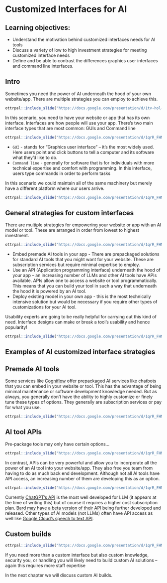 
# Customized Interfaces for AI

## Learning objectives:

- Understand the motivation behind customized interfaces needs for AI tools
- Discuss a variety of low to high investment strategies for meeting customized interface needs
- Define and be able to contrast the differences graphics user interfaces and command line interfaces.

## Intro

Sometimes you need the power of AI underneath the hood of your own website/app. There are multiple strategies you can employ to achieve this.

```r
ottrpal::include_slide("https://docs.google.com/presentation/d/1tv-hol-c_IWBRu7RcPVaSBrxXVOMBRQdDQR3RJDZ20c/edit#slide=id.g2a642e30eae_0_175")
```

In this scenario, you need to have your website or app that has its own interface. Interfaces are how people will use your app. There's two main interface types that are most common: GUIs and Command line

```r
ottrpal::include_slide("https://docs.google.com/presentation/d/1qrR_FHMrYr4ZUgghC5FE4sJ107uv7QPisyGPTPI4I1g/edit#slide=id.g2a672011b50_0_4")
```
- `GUI` - stands for "Graphics user interface" -- it's the most widely used. Here users point and click buttons to tell a computer and its software what they'd like to do.
- `Command line` - generally for software that is for individuals with more technical expertise and comfort with programming. In this interface, users type commands in order to perform tasks

In this scenario we could maintain all of the same machinery but merely have a different platform where our users arrive.

```r
ottrpal::include_slide("https://docs.google.com/presentation/d/1qrR_FHMrYr4ZUgghC5FE4sJ107uv7QPisyGPTPI4I1g/edit#slide=id.g2a672011b50_0_519")
```

## General strategies for custom interfaces

There are multiple strategies for empowering your website or app with an AI model or tool. These are arranged in order from lowest to highest investment.

```r
ottrpal::include_slide("https://docs.google.com/presentation/d/1qrR_FHMrYr4ZUgghC5FE4sJ107uv7QPisyGPTPI4I1g/edit#slide=id.g2a672011b50_0_165")
```

- Embed premade AI tools in your app - There are prepackaged solutions for standard AI tools that you might want for your website. These are subscription services but require minimal expertise to employ.
- Use an API (Application programming interface) underneath the hood of your app -- an increasing number of LLMs and other AI tools have APIs available. APIs allow one to access a website or tool programmatically. This means that you can build your tool in such a way that underneath the hood it is powered by an AI tool.
- Deploy existing model in your own app - this is the most technically intensive solution but would be necessary if you require other types of customizations for your AI tool.

Usability experts are going to be really helpful for carrying out this kind of need. Interface designs can make or break a tool’s usability and hence popularity!


```r
ottrpal::include_slide("https://docs.google.com/presentation/d/1qrR_FHMrYr4ZUgghC5FE4sJ107uv7QPisyGPTPI4I1g/edit#slide=id.g2a6bf36de90_0_0")
```

## Examples of AI customized interface strategies

## Premade AI tools

Some services like [Cogniflow](https://www.cogniflow.ai/ai-playground) offer prepackaged AI services like chatbots that you can embed in your website or tool. This has the advantage of being minimal maintenance or software development knowledge needed. But as always, you generally don't have the ability to highly customize or finely tune these types of options. They generally are subscription services or pay for what you use.

```r
ottrpal::include_slide("https://docs.google.com/presentation/d/1qrR_FHMrYr4ZUgghC5FE4sJ107uv7QPisyGPTPI4I1g/edit#slide=id.g2a672011b50_0_328")
```

## AI tool APIs

Pre-package tools may only have certain options…

```r
ottrpal::include_slide("https://docs.google.com/presentation/d/1qrR_FHMrYr4ZUgghC5FE4sJ107uv7QPisyGPTPI4I1g/edit#slide=id.g2a672011b50_0_511")
```

In contrast, APIs can be very powerful and allow you to incorporate all the power of an AI tool into your website/app. They also free you team from having to do as much back end development. Although not all AI tools have API access, an increasing number of them are developing this as an option.

```r
ottrpal::include_slide("https://docs.google.com/presentation/d/1qrR_FHMrYr4ZUgghC5FE4sJ107uv7QPisyGPTPI4I1g/edit#slide=id.g2a672011b50_0_336")
```

Currently [ChatGPT's API](https://openai.com/pricing) is the most well developed for LLM (it appears at the time of writing this) but of course it requires a higher cost subscription plan. [Bard may have a beta version of their API](https://medium.com/@novita_ai/how-to-use-google-bard-api-57a14d95bfa3) being further developed and released. Other types of AI models (not LLMs) often have API access as well like [Google Cloud's speech to text API](https://cloud.google.com/speech-to-text).

## Custom builds

```r
ottrpal::include_slide("https://docs.google.com/presentation/d/1qrR_FHMrYr4ZUgghC5FE4sJ107uv7QPisyGPTPI4I1g/edit#slide=id.g2a672011b50_0_515")
```

If you need more than a custom interface but also custom knowledge, security you, or handling you will likely need to build custom AI solutions – again this requires more staff expertise

In the next chapter we will discuss custom AI builds.
